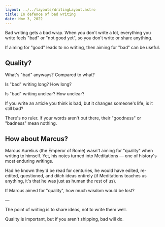 ```yaml
---
layout: ../../layouts/WritingLayout.astro
title: In defence of bad writing
date: Nov 3, 2022
---
```


Bad writing gets a bad wrap. When you don't write a lot, everything you write feels "bad" or "not good yet", so you don't write or share anything.

If aiming for "good" leads to no writing, then aiming for "bad" can be useful.

## Quality?

What's "bad" anyways? Compared to what?

Is "bad" writing long? How long?

Is "bad" writing unclear? How unclear?

If you write an article you think is bad, but it changes someone's life, is it still bad?

There's no ruler. If your words aren't out there, their "goodness" or "badness" mean nothing.

## How about Marcus?

Marcus Aurelius (the Emperor of Rome) wasn't aiming for "quality" when writing to himself. Yet, his notes turned into Meditations — one of history's most enduring writings.

Had he known they'd be read for centuries, he would have edited, re-edited, questioned, and ditch ideas entirely (if Meditations teaches us anything, it's that he was just as human the rest of us).

If Marcus aimed for "quality", how much wisdom would be lost?

—

The point of writing is to share ideas, not to write them well.

Quality is important, but if you aren't shipping, bad will do.

